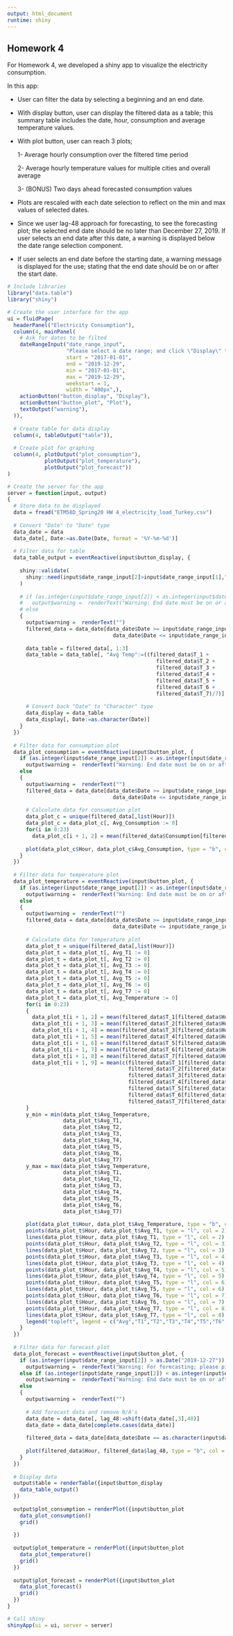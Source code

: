 ```yaml
---
output: html_document
runtime: shiny
---
```

## Homework 4

For Homework 4, we developed a shiny app to visualize the electricity consumption. 

In this app:

- User can filter the data by selecting a beginning and an end date.

- With display button, user can display the filtered data as a table; this summary table includes the date, hour, consumption and average temperature values.

- With plot button, user can reach 3 plots; 
    
    1- Average hourly consumption over the filtered time period
    
    2- Average hourly temperature values for multiple cities and overall average
    
    3- (BONUS) Two days ahead forecasted consumption values

- Plots are rescaled with each date selection to reflect on the min and max values of selected dates. 

- Since we user lag-48 approach for forecasting, to see the forecasting plot; the selected end date should be no later than December 27, 2019. If user selects an end date after this date, a warning is displayed below the date range selection component. 

- If user selects an end date before the starting date, a warning message is displayed for the use; stating that the end date should be on or after the start date.
```r
# Include libraries
library("data.table")
library("shiny")

# Create the user interface for the app
ui = fluidPage(
  headerPanel("Electricity Consumption"),
  column(4, mainPanel(
    # Ask for dates to be filted
    dateRangeInput("date_range_input",
                   "Please select a date range; and click \"Display\" to see consumption and temperature values as a table, and click \"Plot\" to see the statistics of consumption and temperature as a plot. Please note that for forecasting plot; end date should be on or before December 27, 2019.",
                   start = "2017-01-01",
                   end = "2019-12-29",
                   min = "2017-01-01",
                   max = "2019-12-29",
                   weekstart = 1,
                   width = "400px",),
    actionButton("button_display", "Display"),
    actionButton("button_plot", "Plot"),
    textOutput("warning"),
  )),
  
  # Create table for data display
  column(4, tableOutput("table")),
  
  # Create plot for graphing
  column(4, plotOutput("plot_consumption"),
            plotOutput("plot_temperature"),
            plotOutput("plot_forecast"))
)

# Create the server for the app
server = function(input, output)
{
  # Store data to be displayed
  data = fread("ETM58D_Spring20 HW 4_electricity_load_Turkey.csv")
  
  # Convert "Date" to "Date" type
  data_date = data
  data_date[, Date:=as.Date(Date, format = '%Y-%m-%d')]
  
  # Filter data for table
  data_table_output = eventReactive(input$button_display, {
    
    shiny::validate(
      shiny::need(input$date_range_input[2]>input$date_range_input[1],"Warning: End date must be on or after start date!")
    )
    
    # if (as.integer(input$date_range_input[2]) < as.integer(input$date_range_input[1]))
    #   output$warning =  renderText("Warning: End date must be on or after start date!")
    # else
    {
      output$warning =  renderText("")
      filtered_data = data_date[data_date$Date >= input$date_range_input[1] &
                                  data_date$Date <= input$date_range_input[2]]
      
      data_table = filtered_data[, 1:3]
      data_table = data_table[, "Avg Temp":=((filtered_data$T_1 +
                                                filtered_data$T_2 +
                                                filtered_data$T_3 +
                                                filtered_data$T_4 +
                                                filtered_data$T_5 +
                                                filtered_data$T_6 +
                                                filtered_data$T_7)/7)]
      
      # Convert back "Date" to "Character" type
      data_display = data_table
      data_display[, Date:=as.character(Date)]
    }
  })
  
  # Filter data for consumption plot
  data_plot_consumption = eventReactive(input$button_plot, {
    if (as.integer(input$date_range_input[2]) < as.integer(input$date_range_input[1]))
      output$warning =  renderText("Warning: End date must be on or after start date!")
    else
    {
      output$warning =  renderText("")
      filtered_data = data_date[data_date$Date >= input$date_range_input[1] &
                                  data_date$Date <= input$date_range_input[2]]
      
      # Calculate data for consumption plot
      data_plot_c = unique(filtered_data[,list(Hour)])
      data_plot_c = data_plot_c[, Avg_Consumption := 0]
      for(i in 0:23)
        data_plot_c[i + 1, 2] = mean(filtered_data$Consumption[filtered_data$Hour == i])
      
      plot(data_plot_c$Hour, data_plot_c$Avg_Consumption, type = "b", col = "blue", xlab = "Hours", ylab = "Average Consumption", main = "Consumption Plot")
    }
  })
  
  # Filter data for temperature plot
  data_plot_temperature = eventReactive(input$button_plot, {
    if (as.integer(input$date_range_input[2]) < as.integer(input$date_range_input[1]))
      output$warning =  renderText("Warning: End date must be on or after start date!")
    else
    {
      output$warning =  renderText("")
      filtered_data = data_date[data_date$Date >= input$date_range_input[1] &
                                  data_date$Date <= input$date_range_input[2]]
      
      # Calculate data for temperature plot
      data_plot_t = unique(filtered_data[,list(Hour)])
      data_plot_t = data_plot_t[, Avg_T1 := 0]
      data_plot_t = data_plot_t[, Avg_T2 := 0]
      data_plot_t = data_plot_t[, Avg_T3 := 0]
      data_plot_t = data_plot_t[, Avg_T4 := 0]
      data_plot_t = data_plot_t[, Avg_T5 := 0]
      data_plot_t = data_plot_t[, Avg_T6 := 0]
      data_plot_t = data_plot_t[, Avg_T7 := 0]
      data_plot_t = data_plot_t[, Avg_Temperature := 0]
      for(i in 0:23)
      {
        data_plot_t[i + 1, 2] = mean(filtered_data$T_1[filtered_data$Hour == i])
        data_plot_t[i + 1, 3] = mean(filtered_data$T_2[filtered_data$Hour == i])
        data_plot_t[i + 1, 4] = mean(filtered_data$T_3[filtered_data$Hour == i])
        data_plot_t[i + 1, 5] = mean(filtered_data$T_4[filtered_data$Hour == i])
        data_plot_t[i + 1, 6] = mean(filtered_data$T_5[filtered_data$Hour == i])
        data_plot_t[i + 1, 7] = mean(filtered_data$T_6[filtered_data$Hour == i])
        data_plot_t[i + 1, 8] = mean(filtered_data$T_7[filtered_data$Hour == i])
        data_plot_t[i + 1, 9] = mean(c(filtered_data$T_1[filtered_data$Hour == i],
                                       filtered_data$T_2[filtered_data$Hour == i],
                                       filtered_data$T_3[filtered_data$Hour == i],
                                       filtered_data$T_4[filtered_data$Hour == i],
                                       filtered_data$T_5[filtered_data$Hour == i],
                                       filtered_data$T_6[filtered_data$Hour == i],
                                       filtered_data$T_7[filtered_data$Hour == i]))
      }
      y_min = min(data_plot_t$Avg_Temperature,
                  data_plot_t$Avg_T1,
                  data_plot_t$Avg_T2,
                  data_plot_t$Avg_T3,
                  data_plot_t$Avg_T4,
                  data_plot_t$Avg_T5,
                  data_plot_t$Avg_T6,
                  data_plot_t$Avg_T7)
      y_max = max(data_plot_t$Avg_Temperature,
                  data_plot_t$Avg_T1,
                  data_plot_t$Avg_T2,
                  data_plot_t$Avg_T3,
                  data_plot_t$Avg_T4,
                  data_plot_t$Avg_T5,
                  data_plot_t$Avg_T6,
                  data_plot_t$Avg_T7)
      
      plot(data_plot_t$Hour, data_plot_t$Avg_Temperature, type = "b", col = 1, xlab = "Hours", ylab = "Average Temperature", main = "Temperature Plot", ylim = c(y_min, y_max))
      points(data_plot_t$Hour, data_plot_t$Avg_T1, type = "l", col = 2)
      lines(data_plot_t$Hour, data_plot_t$Avg_T1, type = "l", col = 2)
      points(data_plot_t$Hour, data_plot_t$Avg_T2, type = "l", col = 3)
      lines(data_plot_t$Hour, data_plot_t$Avg_T2, type = "l", col = 3)
      points(data_plot_t$Hour, data_plot_t$Avg_T3, type = "l", col = 4)
      lines(data_plot_t$Hour, data_plot_t$Avg_T3, type = "l", col = 4)
      points(data_plot_t$Hour, data_plot_t$Avg_T4, type = "l", col = 5)
      lines(data_plot_t$Hour, data_plot_t$Avg_T4, type = "l", col = 5)
      points(data_plot_t$Hour, data_plot_t$Avg_T5, type = "l", col = 6)
      lines(data_plot_t$Hour, data_plot_t$Avg_T5, type = "l", col = 6)
      points(data_plot_t$Hour, data_plot_t$Avg_T6, type = "l", col = 7)
      lines(data_plot_t$Hour, data_plot_t$Avg_T6, type = "l", col = 7)
      points(data_plot_t$Hour, data_plot_t$Avg_T7, type = "l", col = 8)
      lines(data_plot_t$Hour, data_plot_t$Avg_T7, type = "l", col = 8)
      legend("topleft", legend = c("Avg","T1","T2","T3","T4","T5","T6","T7"), col=1:8, pch=1)
    }
  })
  
  # Filter data for forecast plot
  data_plot_forecast = eventReactive(input$button_plot, {
    if (as.integer(input$date_range_input[2]) > as.Date("2019-12-27"))
      output$warning =  renderText("Warning: For forecasting; please pick a date on or before December 27, 2019!")
    else if (as.integer(input$date_range_input[2]) < as.integer(input$date_range_input[1]))
      output$warning =  renderText("Warning: End date must be on or after start date!")
    else
    {
      output$warning =  renderText("")
      
      # Add forecast data and remove N/A's
      data_date = data_date[, lag_48:=shift(data_date[,3],48)]
      data_date = data_date[complete.cases(data_date)]
      
      filtered_data = data_date[data_date$Date == as.character(input$date_range_input[2] + 2)]
      
      plot(filtered_data$Hour, filtered_data$lag_48, type = "b", col = "green", xlab = "Hours", ylab = "Forecast", main = "Lag 48 Forecast Plot")
    }
  })
  
  # Display data
  output$table = renderTable({input$button_display
    data_table_output()
  })
  
  output$plot_consumption = renderPlot({input$button_plot
    data_plot_consumption()
    grid()
    
  })
  
  output$plot_temperature = renderPlot({input$button_plot
    data_plot_temperature()
    grid()
  })
  
  output$plot_forecast = renderPlot({input$button_plot
    data_plot_forecast()
    grid()
  })
}

# Call shiny
shinyApp(ui = ui, server = server)

```


